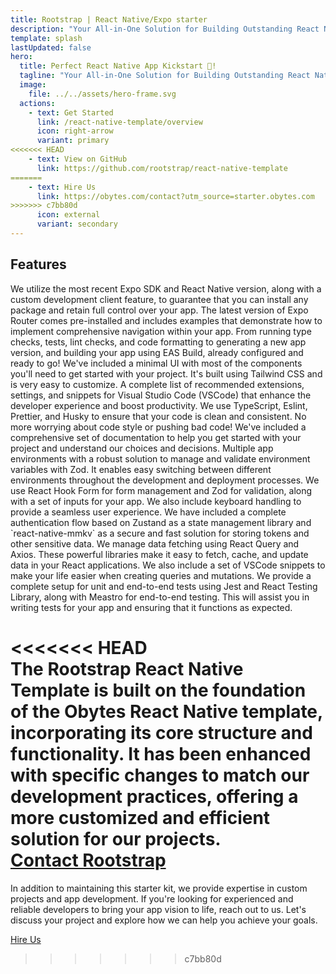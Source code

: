 ```yaml
---
title: Rootstrap | React Native/Expo starter
description: "Your All-in-One Solution for Building Outstanding React Native/Expo Apps. From editor setup to store submission, we've got you covered!"
template: splash
lastUpdated: false
hero:
  title: Perfect React Native App Kickstart 🚀!
  tagline: "Your All-in-One Solution for Building Outstanding React Native/Expo Apps. From editor setup to store submission, we've got you covered!"
  image:
    file: ../../assets/hero-frame.svg
  actions:
    - text: Get Started
      link: /react-native-template/overview
      icon: right-arrow
      variant: primary
<<<<<<< HEAD
    - text: View on GitHub
      link: https://github.com/rootstrap/react-native-template
=======
    - text: Hire Us
      link: https://obytes.com/contact?utm_source=starter.obytes.com
>>>>>>> c7bb80d
      icon: external
      variant: secondary
---
```



<GithubStar />

## Features

<CardGrid stagger>
	<Card title="Latest Expo SDK + Dev Client" icon="star">
		We utilize the most recent Expo SDK and React Native version, along with a custom development client feature, to guarantee that you can install any package and retain full control over your app.
	</Card>
  <Card title="Expo Router" icon="add-document">
		The latest version of Expo Router comes pre-installed and includes examples that demonstrate how to implement comprehensive navigation within your app.
	</Card>
  <Card title="10+ GitHub workflows" icon="open-book">
    From running type checks, tests, lint checks, and code formatting to
    generating a new app version, and building your app using EAS Build, already
    configured and ready to go!
  </Card>
  <Card title="Minimal UI kit with Tailwind CSS" icon="open-book">
		We've included a minimal UI with most of the components you'll need to get started with your project. It's built using Tailwind CSS and is very easy to customize.
  </Card>
	<Card title="VSCode Setup" icon="laptop">
		A complete list of recommended extensions, settings, and snippets for Visual Studio Code (VSCode) that enhance the developer experience and boost productivity.
	</Card>
	<Card title="TS + Eslint + Prettier + Husky" icon="setting">
		We use TypeScript, Eslint, Prettier, and Husky to ensure that your code is clean and consistent. No more worrying about code style or pushing bad code!
	</Card>
	<Card title="Fully Documented" icon="open-book">
		We've included a comprehensive set of documentation to help you get started with your project and understand our choices and decisions.
	</Card>
	<Card title="Multiple environment builds support" icon="setting">
		Multiple app environments with a robust solution to manage and validate environment variables with Zod. It enables easy switching between different environments throughout the development and deployment processes.
	</Card>

<Card title="Form and Keyboard Handling" icon="open-book">
  We use React Hook Form for form management and Zod for validation, along with
  a set of inputs for your app. We also include keyboard handling to provide a
  seamless user experience.
</Card>
<Card title="Auth Flow" icon="open-book">
  We have included a complete authentication flow based on Zustand as a state
  management library and `react-native-mmkv` as a secure and fast solution for
  storing tokens and other sensitive data.
</Card>

  <Card title="React Query + Axios" icon="open-book">
		We manage data fetching using React Query and Axios. These powerful libraries make it easy to fetch, cache, and update data in your React applications. We also include a set of VSCode snippets to make your life easier when creating queries and mutations.
	</Card>
  <Card title="Unit + E2E tests" icon="document">
		We provide a complete setup for unit and end-to-end tests using Jest and React Testing Library, along with Meastro for end-to-end testing. This will assist you in writing tests for your app and ensuring that it functions as expected.
	</Card>
</CardGrid>

<<<<<<< HEAD
<About title="Built by">
\
The **Rootstrap React Native Template** is built on the foundation of the Obytes React Native template, incorporating its core structure and functionality. It has been enhanced with specific changes to match our development practices, offering a more customized and efficient solution for our projects.
\
[Contact Rootstrap](https://rootstrap.com/contact)
=======
<Reviews />

<About title="Built with ❤️ by">

In addition to maintaining this starter kit, we provide expertise in custom projects and app development. If you're looking for experienced and reliable developers to bring your app vision to life, reach out to us. Let's discuss your project and explore how we can help you achieve your goals.

[Hire Us](https://obytes.com/contact?utm_source=starter.obytes.com)
>>>>>>> c7bb80d

</About>
